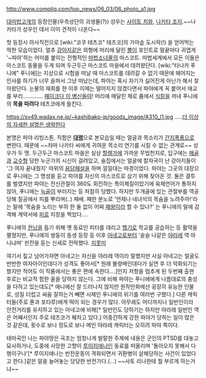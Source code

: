 http://www.comptiq.com/top_news/06_03/06_photo_a1.jpg

[[대마법고개]]의 등장인물(우측상단의 괴생물(?))
성우는 [[사이토 치와]], [[나카타 조지]].~~나카타가 성우인 데서 이미 견적이 나온다~~

첫 등장시 아사직전으로 [wiki:"코쿠 테츠코" 테츠코]의 가마솥 도시락(!) 을 얻어먹는 딱한 모습이었다.
얼추 [[강아지]]같은 외형에 머리에 달린 [[뿔]]이 포인트로 말끝마다 귀엽게 '~파야'하는 어미를 붙이는 전형적인 [[마법소녀물]]의 마스코트. 마법세계에서 모든 이들은 마스코트 동물을 두게 되며 두근두근 마스코트 마을에서 데려왔단다. 
[wiki:"타나카 푸니에" 푸니에]는 지상으로 시험을 떠날 때 마스코트를 데려갈 수 없기 때문에 헤어지는 인사를 하기가 너무 슬퍼서 그냥 떠났는데, 파야는 혹시 자기가 싫어진게 아닌가 해서 찾아왔단다. 눈물의 재회를 한 이후 이제는 떨어지지 않겠다면서 파야에게 꼭 붙어서 애교를 부리............. [[페이크다 이 병신들아]]! 머리에 매달린 채로 품에서 [[식칼]]을 꺼내 푸니에의 '''목을 따려다''' 테츠코에게 들킨다.

https://sv49.wadax.ne.jp/~kashibako-jp/goods_image/A310_I1.jpg
.....[[더 이상의 자세한 설명은 생략한다]]

본명은 파야 리빙스톤. 직함은 '''[[대령]]'''으로 본모습일 때는 얼굴과 목소리가 [[간지폭풍]]으로 변한다. 때문에 ~~차마 나카타 씨에게 귀여운 목소리 연기를 시킬 수 없는 관계로~~ 성우가 두 명.
두근두근 마스코트 마을은 실상 [[할렘]]가에 가까운 무법천지로, 입구에는 [[해골]]과 [[교수형]] 당한 누군가의 시신이 걸려있고, 술집에서는 얼굴에 칼자국이 난 강아지들이 '그 여자 끝내줬지' 따위의 [[음담패설]]을 하며 낄낄대는 마경이었다. 파야는 그곳의 대장으로 푸니에는 그 명성을 듣고 파야를 자신의 마스코트로 삼기 위해 찾아온 것. 
둘은 결투를 벌였지만 파야는 전신관절이 360도 회전하는 특이체질이었기에 육체언어가 통하지 않아, 푸니에는 [[늑골]]이 부러지는 등 처참히 당했다. 하지만 두개골에 있는 관절부를 역공당해 칠공에서 피를 뿌리며(..) 패배. 패한 분노로 '언제나 네녀석의 목숨을 노려주마!'라는 말에 '목숨을 노리는 부하 한 둘 없이 어찌 [[패왕]]이라 할 수 있나?' 는 푸니에의 말에 감격해 계약서에 [[피]]로 지장을 찍었다.... 

푸니에의 [[컨닝]]을 돕기 위해 옛 동료인 피터를 데리고 [[헬기]]로 학교를 공습하는 등 활약을 펼쳤지만, 푸니에의 쌍둥이 동생 등장 등 이후 [[아네고]]로부터 '슬슬 나같은 [[야라레]] 역 아니냐며' 핀잔을 듣는 신세로 전락했다. [[지못미]]

여기서 짚고 넘어가자면 아네고는 자신을 야라레 역이라 말했지만 사실 아네고는 얼굴도 반반한 여자아이인데다가 성격도 좋아서[* 원래 불량배인데다가 실연 후 더 악화되기는 했지만 적어도 이 작품에서는 좋은 편에 속한다….]인지 저항을 멈추게 된 두번째 출현 후로는 비교적 험한 꼴을 당하지 않는다. 그에 비해 파야는 푸니에에게 나름대로의 충성을 다하고 있는데도[* 애니에선 잘 드러나지 않지만 원작만화에선 굉장히 유능한 인물로, 성질 더럽고 싸움 잘하는거 빼면 시체인 푸니에의 위기를 여러번 구했다.] 다른 캐릭터들(주로 퓬과 포타루)에게 떡이 되는 경우가 많다. 아무래도 어디까지나 일반인이라 안전거리를 유지하고 있는 아네고에 비해[* 일반인도 당하기는 하지만 야라레 일반인 역은 어째서인지 주로 테츠코가 꿰차고 있다.] 어중간하게 강한 파야가 당하는 일이 많은 것 같은데, 횟수로 보나 정도로 보나 메인 야라레 캐릭터는 오히려 파야 쪽이다.

테마곡인 나는 파야땅은 곡조는 엄청나게 발랄한 주제에 내용은 군인의 PTSD를 대놓고 묘사하거나, 도중에 사망한 고향이 [[루이지애나]]인 동료를 떠올리며 '돌아오지 못해서 다행이구나'[* 루이지애나는 반전운동이 격화되면서 귀환병이 살해당하는 사건이 있었다고 한다.]같은 말을 늘어놓는 당당한 반전가다.(...) ~~사토 리나한테 뭘 부르게 하는거냐~~
